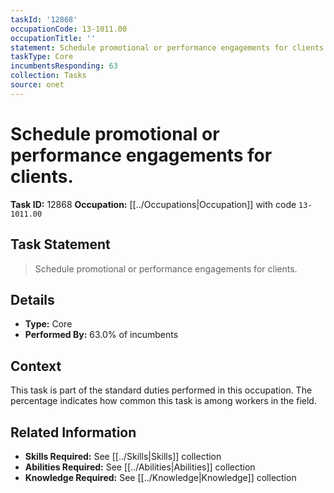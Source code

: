 ```yaml
---
taskId: '12868'
occupationCode: 13-1011.00
occupationTitle: ''
statement: Schedule promotional or performance engagements for clients.
taskType: Core
incumbentsResponding: 63
collection: Tasks
source: onet
---
```

# Schedule promotional or performance engagements for clients.

**Task ID:** 12868
**Occupation:** [[../Occupations|Occupation]] with code `13-1011.00`

## Task Statement

> Schedule promotional or performance engagements for clients.

## Details

- **Type:** Core
- **Performed By:** 63.0% of incumbents

## Context

This task is part of the standard duties performed in this occupation. The percentage indicates how common this task is among workers in the field.

## Related Information

- **Skills Required:** See [[../Skills|Skills]] collection
- **Abilities Required:** See [[../Abilities|Abilities]] collection
- **Knowledge Required:** See [[../Knowledge|Knowledge]] collection
